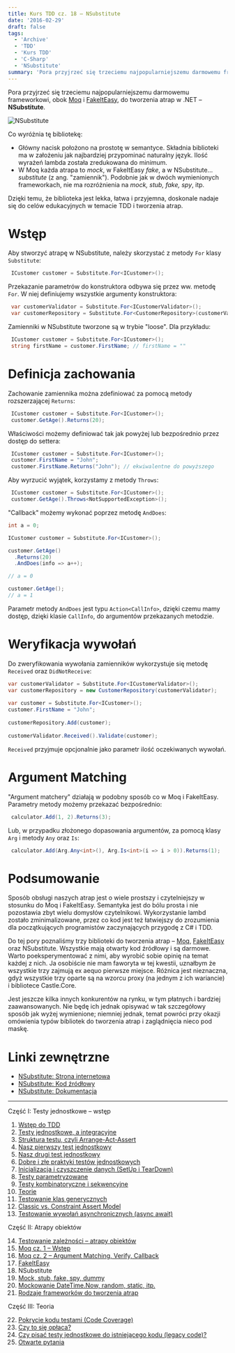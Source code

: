 ```yaml
---
title: Kurs TDD cz. 18 — NSubstitute
date: '2016-02-29'
draft: false
tags:
  - 'Archive'
  - 'TDD'
  - 'Kurs TDD'
  - 'C-Sharp'
  - 'NSubstitute'
summary: 'Pora przyjrzeć się trzeciemu najpopularniejszemu darmowemu frameworkowi do tworzenia atrap w .NET – NSubstitute.'
---
```


Pora przyjrzeć się trzeciemu najpopularniejszemu darmowemu frameworkowi, obok [Moq](/posts/kurs-tdd-15-wstep-do-moq) i [FakeItEasy](/posts/kurs-tdd-17-fakeiteasy), do tworzenia atrap w .NET – **NSubstitute**.

![NSubstitute](/static/images/blog/nsub.png)

Co wyróżnia tę bibliotekę:

*   Główny nacisk położono na prostotę w semantyce. Składnia biblioteki ma w założeniu jak najbardziej przypominać naturalny język. Ilość wyrażeń lambda została zredukowana do minimum.
*   W Moq każda atrapa to _mock_, w FakeItEasy _fake_, a w NSubstitute... _substitute_ (z ang. "zamiennik"). Podobnie jak w dwóch wymienionych frameworkach, nie ma rozróżnienia na _mock, stub, fake, spy_, itp.

Dzięki temu, że biblioteka jest lekka, łatwa i przyjemna, doskonale nadaje się do celów edukacyjnych w temacie TDD i tworzenia atrap.

# Wstęp

Aby stworzyć atrapę w NSubstitute, należy skorzystać z metody `For` klasy `Substitute`: 

```csharp
 ICustomer customer = Substitute.For<ICustomer>(); 
```

 Przekazanie parametrów do konstruktora odbywa się przez ww. metodę `For`. W niej definiujemy wszystkie argumenty konstruktora: 

```csharp
 var customerValidator = Substitute.For<ICustomerValidator>();
 var customerRepository = Substitute.For<CustomerRepository>(customerValidator); 
```

 Zamienniki w NSubstitute tworzone są w trybie "loose". Dla przykładu: 

```csharp
 ICustomer customer = Substitute.For<ICustomer>();
 string firstName = customer.FirstName; // firstName = "" 
```

# Definicja zachowania

Zachowanie zamiennika można zdefiniować za pomocą metody rozszerzającej `Returns`: 

```csharp
 ICustomer customer = Substitute.For<ICustomer>();
 customer.GetAge().Returns(20); 
```

 Właściwości możemy definiować tak jak powyżej lub bezpośrednio przez dostęp do settera: 

```csharp
 ICustomer customer = Substitute.For<ICustomer>();
 customer.FirstName = "John";
 customer.FirstName.Returns("John"); // ekwiwalentne do powyższego 
```

 Aby wyrzucić wyjątek, korzystamy z metody `Throws`: 

```csharp
 ICustomer customer = Substitute.For<ICustomer>();
 customer.GetAge().Throws<NotSupportedException>(); 
```

 "Callback" możemy wykonać poprzez metodę `AndDoes`: 

```csharp
int a = 0;

ICustomer customer = Substitute.For<ICustomer>();

customer.GetAge()
  .Returns(20)
  .AndDoes(info => a++);

// a = 0

customer.GetAge();
// a = 1 
```

 Parametr metody `AndDoes` jest typu `Action<CallInfo>`, dzięki czemu mamy dostęp, dzięki klasie `CallInfo`, do argumentów przekazanych metodzie.

# Weryfikacja wywołań

Do zweryfikowania wywołania zamienników wykorzystuje się metodę `Received` oraz `DidNotReceive`: 

```csharp
var customerValidator = Substitute.For<ICustomerValidator>();
var customerRepository = new CustomerRepository(customerValidator);
 
var customer = Substitute.For<ICustomer>();
customer.FirstName = "John";
 
customerRepository.Add(customer);
 
customerValidator.Received().Validate(customer);
```

 `Received` przyjmuje opcjonalnie jako parametr ilość oczekiwanych wywołań.

# Argument Matching

"Argument matchery" działają w podobny sposób co w Moq i FakeItEasy. Parametry metody możemy przekazać bezpośrednio: 

```csharp
 calculator.Add(1, 2).Returns(3); 
```

 Lub, w przypadku złożonego dopasowania argumentów, za pomocą klasy `Arg` i metody `Any` oraz `Is`: 

```csharp
 calculator.Add(Arg.Any<int>(), Arg.Is<int>(i => i > 0)).Returns(1); 
```

# Podsumowanie

Sposób obsługi naszych atrap jest o wiele prostszy i czytelniejszy w stosunku do Moq i FakeItEasy. Semantyka jest do bólu prosta i nie pozostawia zbyt wielu domysłów czytelnikowi. Wykorzystanie lambd zostało zminimalizowane, przez co kod jest też łatwiejszy do zrozumienia dla początkujących programistów zaczynających przygodę z C# i TDD.

Do tej pory poznaliśmy trzy biblioteki do tworzenia atrap – [Moq](/posts/kurs-tdd-15-wstep-do-moq), [FakeItEasy](/posts/kurs-tdd-17-fakeiteasy) oraz NSubstitute. Wszystkie mają otwarty kod źródłowy i są darmowe. Warto poeksperymentować z nimi, aby wyrobić sobie opinię na temat każdej z nich. Ja osobiście nie mam faworyta w tej kwestii, uznałbym że wszystkie trzy zajmują ex aequo pierwsze miejsce. Różnica jest nieznaczna, gdyż wszystkie trzy oparte są na wzorcu proxy (na jednym z ich wariancie) i bibliotece Castle.Core.

Jest jeszcze kilka innych konkurentów na rynku, w tym płatnych i bardziej zaawansowanych. Nie będę ich jednak opisywać w tak szczegółowy sposób jak wyżej wymienione; niemniej jednak, temat powróci przy okazji omówienia typów bibliotek do tworzenia atrap i zaglądnięcia nieco pod maskę.

# Linki zewnętrzne

*   [NSubstitute: Strona internetowa](http://nsubstitute.github.io/)
*   [NSubstitute: Kod źródłowy](https://github.com/nsubstitute/nsubstitute)
*   [NSubstitute: Dokumentacja](http://nsubstitute.github.io/help.html)


----


Część I: Testy jednostkowe – wstęp

1. [Wstęp do TDD](/posts/kurs-tdd-1-wstep/)
2. [Testy jednostkowe, a integracyjne](/posts/kurs-tdd-2-testy-jednostkowe-a-testy-integracyjne/)
3. [Struktura testu, czyli Arrange-Act-Assert](/posts/kurs-tdd-3-struktura-test-czyli-arrange-act-assert)
4. [Nasz pierwszy test jednostkowy](/posts/kurs-tdd-4-nasz-pierwszy-test-jednostkowy)
5. [Nasz drugi test jednostkowy](/posts/kurs-tdd-5-nasz-drugi-test-jednostkowy)
6. [Dobre i złe praktyki testów jednostkowych](/posts/kurs-tdd-6-dobre-i-zle-praktyki-testow-jednostkowych)
7. [Inicjalizacja i czyszczenie danych (SetUp i TearDown)](/posts/kurs-tdd-7-inicjalizacja-i-czyszczenie-danych-setup-i-teardown/)
8. [Testy parametryzowane](/posts/kurs-tdd-8-testy-parametryzowane)
9. [Testy kombinatoryczne i sekwencyjne](/posts/kurs-tdd-9-testy-kombinatoryczne-i-sekwencyjne)
10. [Teorie](/posts/kurs-tdd-10-teorie)
11. [Testowanie klas generycznych](/posts/kurs-tdd-11-testowanie-klas-generycznych)
12. [Classic vs. Constraint Assert Model](/posts/kurs-tdd-12-classic-vs-constraint-assert-model)
13. [Testowanie wywołań asynchronicznych (async await)](/posts/kurs-tdd-13-testowanie-wywolan-asynchronicznych-async-await)


Część II: Atrapy obiektów

14. [Testowanie zależności – atrapy obiektów](/posts/kurs-tdd-14-testowanie-zaleznosci-atrapy-obiektow)
2. [Moq cz. 1 – Wstęp](/posts/kurs-tdd-15-wstep-do-moq)
3. [Moq cz. 2 – Argument Matching, Verify, Callback](/posts/kurs-tdd-16-zaawansowane-techniki-moq-argument-matching-verify-callback)
4. [FakeItEasy](/posts/kurs-tdd-17-fakeiteasy)
5. NSubstitute
6. [Mock, stub, fake, spy, dummy](/posts/kurs-tdd-19-mock-stub-fake-spy-dummy)
7. [Mockowanie DateTime.Now, random, static, itp.](/posts/kurs-tdd-20-mockowanie-datetime-now-random-static-itp)
8. [Rodzaje frameworków do tworzenia atrap](/posts/kurs-tdd-21-rodzaje-frameworkow-do-tworzenia-atrap/)

Część III: Teoria

22. [Pokrycie kodu testami (Code Coverage)](/posts/kurs-tdd-22-pokrycie-kodu-testami-code-coverage/)
1. [Czy to się opłaca?](/posts/kurs-tdd-23-czy-to-sie-oplaca/)
1. [Czy pisać testy jednostkowe do istniejącego kodu (legacy code)?](/posts/kurs-tdd-24-czy-pisac-testy-jednostkowe-do-istniejacego-kodu-legacy-code/)
1. [Otwarte pytania](/posts/kurs-tdd-25-otwarte-pytania/)

